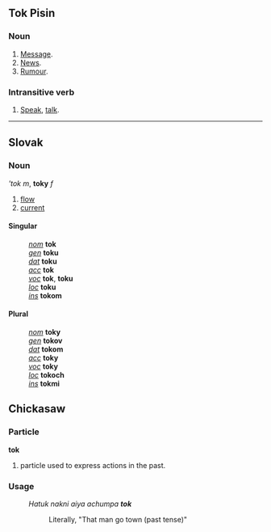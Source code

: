 ==Tok Pisin==
===Noun===

# [[Message]].
# [[News]].
# [[Rumour]].

===Intransitive verb===

# [[Speak]], [[talk]].

----
== Slovak ==
=== Noun ===
'''tok'' ''m'', '''toky''' ''f''
# [[flow]]
# [[current]]
==== Singular ====
:''[[nominative|nom]]'' '''tok'''
:''[[genitive|gen]]'' '''toku'''
:''[[dative|dat]]'' '''toku'''
:''[[accusative|acc]]'' '''tok'''
:''[[vocative|voc]]'' '''tok''', '''toku'''
:''[[locative|loc]]'' '''toku'''
:''[[instrumental|ins]]'' '''tokom'''
==== Plural ====
:''[[nominative|nom]]'' '''toky'''
:''[[genitive|gen]]'' '''tokov'''
:''[[dative|dat]]'' '''tokom'''
:''[[accusative|acc]]'' '''toky'''
:''[[vocative|voc]]'' '''toky'''
:''[[locative|loc]]'' '''tokoch'''
:''[[instrumental|ins]]'' '''tokmi'''

==Chickasaw==
===Particle===
'''tok'''
#particle used to express actions in the past.
===Usage===
:''Hatuk nakni aiya achumpa '''tok'''''
::Literally, "That man go town (past tense)"